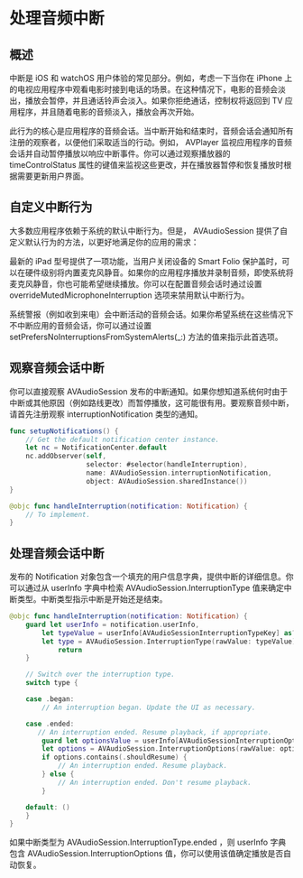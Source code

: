 # 处理音频中断

<ToBePolishedAfterTranslation />

<OriginalSource
  title="Handling audio interruptions"
  url="https://developer.apple.com/documentation/avfaudio/handling_audio_interruptions"
  summary="观察音频会话通知以确保你的应用程序对中断做出适当的响应"
/>

## 概述

中断是 iOS 和 watchOS 用户体验的常见部分。例如，考虑一下当你在 iPhone 上的电视应用程序中观看电影时接到电话的场景。在这种情况下，电影的音频会淡出，播放会暂停，并且通话铃声会淡入。如果你拒绝通话，控制权将返回到 TV 应用程序，并且随着电影的音频淡入，播放会再次开始。

此行为的核心是应用程序的音频会话。当中断开始和结束时，音频会话会通知所有注册的观察者，以便他们采取适当的行动。例如， AVPlayer 监视应用程序的音频会话并自动暂停播放以响应中断事件。你可以通过观察播放器的 timeControlStatus 属性的键值来监视这些更改，并在播放器暂停和恢复播放时根据需要更新用户界面。

## 自定义中断行为

大多数应用程序依赖于系统的默认中断行为。但是， AVAudioSession 提供了自定义默认行为的方法，以更好地满足你的应用的需求：

最新的 iPad 型号提供了一项功能，当用户关闭设备的 Smart Folio 保护盖时，可以在硬件级别将内置麦克风静音。如果你的应用程序播放并录制音频，即使系统将麦克风静音，你也可能希望继续播放。你可以在配置音频会话时通过设置 overrideMutedMicrophoneInterruption 选项来禁用默认中断行为。

系统警报（例如收到来电）会中断活动的音频会话。如果你希望系统在这些情况下不中断应用的音频会话，你可以通过设置 setPrefersNoInterruptionsFromSystemAlerts(\_:) 方法的值来指示此首选项。

## 观察音频会话中断

你可以直接观察 AVAudioSession 发布的中断通知。如果你想知道系统何时由于中断或其他原因（例如路线更改）而暂停播放，这可能很有用。要观察音频中断，请首先注册观察 interruptionNotification 类型的通知。

```swift
func setupNotifications() {
    // Get the default notification center instance.
    let nc = NotificationCenter.default
    nc.addObserver(self,
                   selector: #selector(handleInterruption),
                   name: AVAudioSession.interruptionNotification,
                   object: AVAudioSession.sharedInstance())
}

@objc func handleInterruption(notification: Notification) {
    // To implement.
}
```

## 处理音频会话中断

发布的 Notification 对象包含一个填充的用户信息字典，提供中断的详细信息。你可以通过从 userInfo 字典中检索 AVAudioSession.InterruptionType 值来确定中断类型。中断类型指示中断是开始还是结束。

```swift
@objc func handleInterruption(notification: Notification) {
    guard let userInfo = notification.userInfo,
        let typeValue = userInfo[AVAudioSessionInterruptionTypeKey] as? UInt,
        let type = AVAudioSession.InterruptionType(rawValue: typeValue) else {
            return
    }

    // Switch over the interruption type.
    switch type {

    case .began:
        // An interruption began. Update the UI as necessary.

    case .ended:
       // An interruption ended. Resume playback, if appropriate.
        guard let optionsValue = userInfo[AVAudioSessionInterruptionOptionKey] as? UInt else { return }
        let options = AVAudioSession.InterruptionOptions(rawValue: optionsValue)
        if options.contains(.shouldResume) {
            // An interruption ended. Resume playback.
        } else {
            // An interruption ended. Don't resume playback.
        }

    default: ()
    }
}
```

如果中断类型为 AVAudioSession.InterruptionType.ended ，则 userInfo 字典包含 AVAudioSession.InterruptionOptions 值，你可以使用该值确定播放是否自动恢复。
